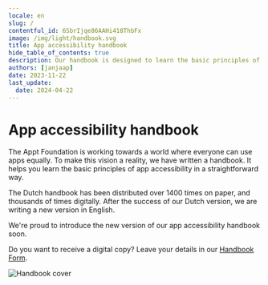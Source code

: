 ```yaml
---
locale: en
slug: /
contentful_id: 6SbrIjqe86AAHi418ThbFx
image: /img/light/handbook.svg
title: App accessibility handbook
hide_table_of_contents: true
description: Our handbook is designed to learn the basic principles of app accessibility in straightforward way. 
authors: [janjaap]
date: 2023-11-22
last_update:
  date: 2024-04-22
---
```


# App accessibility handbook

The Appt Foundation is working towards a world where everyone can use apps equally. To make this vision a reality, we have written a handbook. It helps you learn the basic principles of app accessibility in a straightforward way.

The Dutch handbook has been distributed over 1400 times on paper, and thousands of times digitally. After the success of our Dutch version, we are writing a new version in English.

We're proud to introduce the new version of our app accessibility handbook soon.

Do you want to receive a digital copy? Leave your details in our [Handbook Form](https://appt.li/handbook-form).

<Image src="/img/light/5ProMobile09072021ZA-27.jpg" alt="Handbook cover"/>
